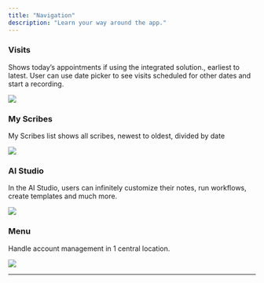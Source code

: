 ```yaml
---
title: "Navigation"
description: "Learn your way around the app."
---
```


### Visits

Shows today’s appointments if using the integrated solution., earliest to latest. User can use date picker to see visits scheduled for other dates and start a recording.

<Frame>
  <img src="/images/start_visit.png" />
</Frame>

### My Scribes

My Scribes list shows all scribes, newest to oldest, divided by date

<Frame>
  <img src="/images/Screenshot2025-06-09at6.02.14PM.png" />
</Frame>

### AI Studio

In the AI Studio, users can infinitely customize their notes, run workflows, create templates and much more.

<Frame>
  <img src="/images/Screenshot2025-06-09at5.37.11PM.png" />
</Frame>

### Menu

Handle account management in 1 central location.

<Frame>
  <img src="/images/Screenshot2025-06-09at5.36.48PM.png" />
</Frame>

---
